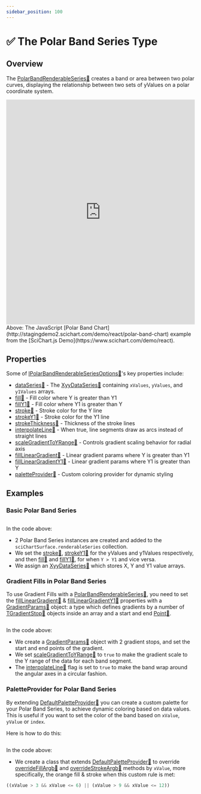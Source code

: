```yaml
---
sidebar_position: 100
---
```



# ✅ The Polar Band Series Type

## Overview

The [PolarBandRenderableSeries:blue_book:](https://www.scichart.com/documentation/js/v4/typedoc/classes/polarbandrenderableseries.html) creates a band or area between two polar curves, displaying the relationship between two sets of yValues on a polar coordinate system.

<iframe src="http://stagingdemo2.scichart.com/demo/iframe/polar-band-chart" width="100%" height="600px" frameborder="0"></iframe>

<div style={{textAlign: "center"}}>
Above: The JavaScript [Polar Band Chart](http://stagingdemo2.scichart.com/demo/react/polar-band-chart) example from the [SciChart.js Demo](https://www.scichart.com/demo/react).
</div>

## Properties

Some of [IPolarBandRenderableSeriesOptions:blue_book:](https://www.scichart.com/documentation/js/v4/typedoc/interfaces/ipolarbandrenderableseriesoptions.html)'s key properties include:

- [dataSeries:blue_book:](https://www.scichart.com/documentation/js/v4/typedoc/interfaces/ipolarbandrenderableseries.html#dataseries) - The [XyyDataSeries:blue_book:](https://www.scichart.com/documentation/js/v4/typedoc/classes/xyydataseries.html) containing `xValues`, `yValues`, and `y1Values` arrays.
- [fill:blue_book:](https://www.scichart.com/documentation/js/v4/typedoc/interfaces/ipolarbandrenderableseries.html#fill) - Fill color where Y is greater than Y1
- [fillY1:blue_book:](https://www.scichart.com/documentation/js/v4/typedoc/interfaces/ipolarbandrenderableseries.html#filly1) - Fill color where Y1 is greater than Y
- [stroke:blue_book:](https://www.scichart.com/documentation/js/v4/typedoc/interfaces/ipolarbandrenderableseries.html#stroke) - Stroke color for the Y line
- [strokeY1:blue_book:](https://www.scichart.com/documentation/js/v4/typedoc/interfaces/ipolarbandrenderableseries.html#strokey1) - Stroke color for the Y1 line
- [strokeThickness:blue_book:](https://www.scichart.com/documentation/js/v4/typedoc/interfaces/ipolarbandrenderableseries.html#strokethickness) - Thickness of the stroke lines
- [interpolateLine:blue_book:](https://www.scichart.com/documentation/js/v4/typedoc/interfaces/ipolarbandrenderableseries.html#interpolateline) - When true, line segments draw as arcs instead of straight lines
- [scaleGradientToYRange:blue_book:](https://www.scichart.com/documentation/js/v4/typedoc/interfaces/ipolarbandrenderableseries.html#scalegradienttoyrange) - Controls gradient scaling behavior for radial axis
- [fillLinearGradient:blue_book:](https://www.scichart.com/documentation/js/v4/typedoc/interfaces/ipolarbandrenderableseries.html#filllineargradient) - Linear gradient params where Y is greater than Y1
- [fillLinearGradientY1:blue_book:](https://www.scichart.com/documentation/js/v4/typedoc/interfaces/ipolarbandrenderableseries.html#filllineargradienty1) - Linear gradient params where Y1 is greater than Y
- [paletteProvider:blue_book:](https://www.scichart.com/documentation/js/v4/typedoc/interfaces/ipolarbandrenderableseries.html#paletteprovider) - Custom coloring provider for dynamic styling

## Examples

### Basic Polar Band Series

```ts showLineNumber {23} file=./Basic/demo.ts start=region_A_start end=region_A_end
```

<ChartPreviewWrapper jsContent={simpleBandChart} />

In the code above:

- 2 Polar Band Series instances are created and added to the `sciChartSurface.renderableSeries` collection.
- We set the [stroke:blue_book:](https://www.scichart.com/documentation/js/v4/typedoc/classes/polarbandrenderableseries.html#stroke), [strokeY1:blue_book:](https://www.scichart.com/documentation/js/v4/typedoc/classes/polarbandrenderableseries.html#strokey1) for the yValues and y1Values respectively, and then [fill:blue_book:](https://www.scichart.com/documentation/js/v4/typedoc/classes/polarbandrenderableseries.html#fill) and [fillY1:blue_book:](https://www.scichart.com/documentation/js/v4/typedoc/classes/polarbandrenderableseries.html#filly1), for when `Y > Y1` and vice versa.
- We assign an [XyyDataSeries:blue_book:](https://www.scichart.com/documentation/js/v4/typedoc/classes/xyydataseries.html) which stores X, Y and Y1 value arrays.

### Gradient Fills in Polar Band Series

To use Gradient Fills with a [PolarBandRenderableSeries:blue_book:](https://www.scichart.com/documentation/js/v4/typedoc/classes/polarbandrenderableseries.html), you need to set the [fillLinearGradient:blue_book:](https://www.scichart.com/documentation/js/v4/typedoc/classes/polarbandrenderableseries.html#filllineargradient) & [fillLinearGradientY1:blue_book:](https://www.scichart.com/documentation/js/v4/typedoc/classes/polarbandrenderableseries.html#filllineargradienty1) properties with a [GradientParams:blue_book:](https://www.scichart.com/documentation/js/v4/typedoc/classes/gradientparams.html) object: a type which defines gradients by a number of [TGradientStop:blue_book:](https://www.scichart.com/documentation/js/v4/typedoc/classes/gradientparams.html#gradientstops) objects inside an array and a start and end [Point:blue_book:](https://www.scichart.com/documentation/js/v4/typedoc/classes/gradientparams.html#startpoint).

```ts showLineNumbers {10-13,15-18} file=./GradientFill/demo.ts start=region_A_start end=region_A_end
```

<ChartPreviewWrapper jsContent={gradientFillBandChart} />

In the code above:
- We create a [GradientParams:blue_book:](https://www.scichart.com/documentation/js/v4/typedoc/classes/gradientparams.html) object with 2 gradient stops, and set the start and end points of the gradient.
- We set [scaleGradientToYRange:blue_book:](https://www.scichart.com/documentation/js/v4/typedoc/classes/polarbandrenderableseries.html#scalegradienttoyrange) to `true` to make the gradient scale to the Y range of the data for each band segment.
- The [interpolateLine:blue_book:](https://www.scichart.com/documentation/js/v4/typedoc/classes/polarbandrenderableseries.html#interpolateline) flag is set to `true` to make the band wrap around the angular axes in a circular fashion.

### PaletteProvider for Polar Band Series

By extending [DefaultPaletteProvider:blue_book:](https://www.scichart.com/documentation/js/v4/typedoc/classes/defaultpaletteprovider.html) you can create a custom palette for your Polar Band Series, to achieve dynamic coloring based on data values. This is useful if you want to set the color of the band based on `xValue`, `yValue` or `index`.

Here is how to do this:

```ts showLineNumbers {9-15,17-23,36} file=./PaletteProvider/demo.ts start=region_A_start end=region_A_end
```

<ChartPreviewWrapper jsContent={PaletteProviderExample} />

In the code above:
- We create a class that extends [DefaultPaletteProvider:blue_book:](https://www.scichart.com/documentation/js/v4/typedoc/classes/defaultpaletteprovider.html) to override [overrideFillArgb:blue_book:](https://www.scichart.com/documentation/js/v4/typedoc/classes/defaultpaletteprovider.html#overridefillargb) and [overrideStrokeArgb:blue_book:](https://www.scichart.com/documentation/js/v4/typedoc/classes/defaultpaletteprovider.html#overridestrokeargb) methods by `xValue`, more specifically, the orange fill & stroke when this custom rule is met:
```ts
((xValue > 3 && xValue <= 6) || (xValue > 9 && xValue <= 12))
```